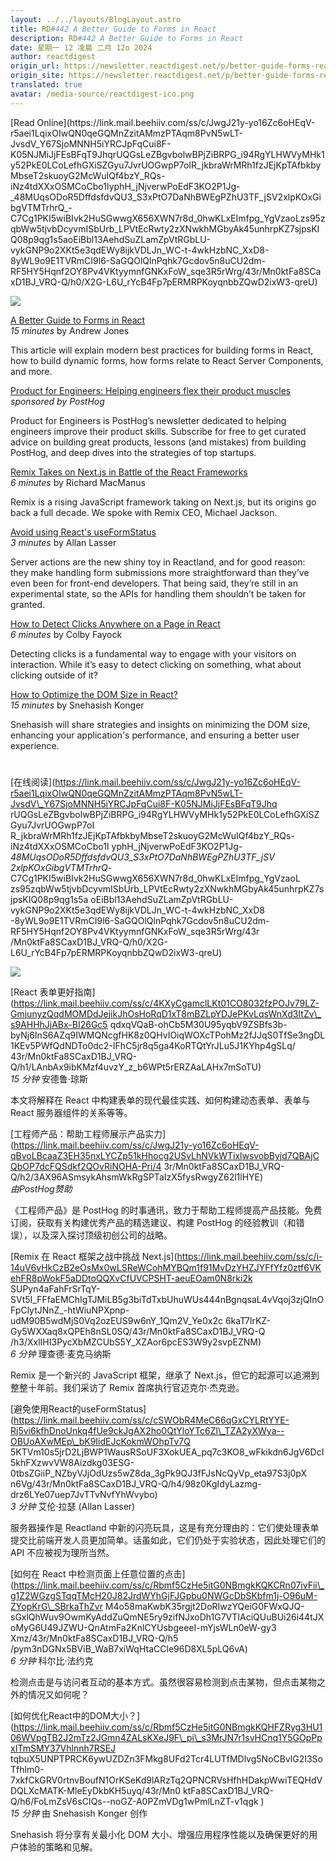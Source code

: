```yaml
---
layout: ../../layouts/BlogLayout.astro
title: RD#442 A Better Guide to Forms in React
description: RD#442 A Better Guide to Forms in React
date: 星期一 12 凌晨 二月 12o 2024
author: reactdigest
origin_url: https://newsletter.reactdigest.net/p/better-guide-forms-react
origin_site: https://newsletter.reactdigest.net/p/better-guide-forms-react
translated: true
avatar: /media-source/reactdigest-ico.png
---
```



<Reference client:only="react" title="RD#442 A Better Guide to Forms in React" url="https://newsletter.reactdigest.net/p/better-guide-forms-react" />

<Detail client:only="react">
	[Read Online](https://link.mail.beehiiv.com/ss/c/JwgJ21y-yo16Zc6oHEqV-r5aei1LqixOIwQN0qeGQMnZzitAMmzPTAqm8PvN5wLT-JvsdV_Y67SjoMNNH5iYRCJpFqCui8F-K05NJMiJjFEsBFqT9JhqrUQGsLeZBgvbolwBPjZiBRPG_i94RgYLHWVyMHk1y52PkE0LCoLefhGXiSZGyu7JvrUOGwpP7oIR_jkbraWrMRh1fzJEjKpTAfbkbyMbseT2skuoyG2McWuIQf4bzY_RQs-iNz4tdXXxOSMCoCbo1IyphH_jNjverwPoEdF3KO2P1Jg-_48MUqsODoR5DffdsfdvQU3_S3xPtO7DaNhBWEgPZhU3TF_jSV2xlpKOxGibgVTMTrhrQ_-C7Cg1PKI5wiBIvk2HuSGwwgX656XWN7r8d_0hwKLxEImfpg_YgVzaoLzs95zqbWw5tjvbDcyvmISbUrb_LPVtEcRwty2zXNwkhMGbyAk45unhrpKZ7sjpsKIQ08p9qg1s5aoEiBbl13AehdSuZLamZpVtRGbLU-vykGNP9o2XKt5e3qdEWy8ijkVDLJn_WC-t-4wkHzbNC_XxD8-8yWL9o9E1TVRmCI9l6-SaGQOlQlnPqhk7Gcdov5n8uCU2dm-RF5HY5Hqnf2OY8Pv4VKtyymnfGNKxFoW_sqe3R5rWrg/43r/Mn0ktFa8SCaxD1BJ_VRQ-Q/h0/X2G-L6U_rYcB4Fp7pERMRPKoyqnbbZQwD2ixW3-qreU)

![](https://link.mail.beehiiv.com/ss/o/2neHg-Hzkdcq_goMOXZHDQ/43r/Mn0ktFa8SCaxD1BJ_VRQ-Q/ho.gif)

[A Better Guide to Forms in React](https://link.mail.beehiiv.com/ss/c/4KXyCgamclLKt01CO8032fzPOJv79LZ-GmjunyzQqdMOMDdJejikJhOsHoRqD1xT8mBZLpYDJePKvLqsWnXd3ItZv_s9AHHhJjABx-BI26Gc5qdxqVQaB-ohCb5M30U95yqbV9ZSBfs3b-byNj6InS6AZq9IWMQNcgfHK8z0QHvIOiqWOXcTPohMz2fJJqS0TfSe3ngDL1KEv5PWfQdNDTo0dc2-IFhC5jr8q5ga4KoRTQtYrJLu5J1KYhp4gSLq/43r/Mn0ktFa8SCaxD1BJ_VRQ-Q/h1/LAnbAx9ibKMzf4uvzY_z_b6WPt5rERZAaLAHx7mSoTU)  
_15 minutes_ by Andrew Jones

This article will explain modern best practices for building forms in React, how to build dynamic forms, how forms relate to React Server Components, and more.

[Product for Engineers: Helping engineers flex their product muscles](https://link.mail.beehiiv.com/ss/c/JwgJ21y-yo16Zc6oHEqV-qBvoLBcaaZ3EH35nxLYCZp51kHhocg2USvLhNVkWTixlwsvobByjd7QBAjCQbOP7dcFQSdkf2QOvRiNOHA-PrI/43r/Mn0ktFa8SCaxD1BJ_VRQ-Q/h2/3AX96ASmsykAhsmWkRgSPTaIzX5fysRwgyZ62l1lHYE)  
_sponsored by PostHog_

Product for Engineers is PostHog’s newsletter dedicated to helping engineers improve their product skills. Subscribe for free to get curated advice on building great products, lessons (and mistakes) from building PostHog, and deep dives into the strategies of top startups.

[Remix Takes on Next.js in Battle of the React Frameworks](https://link.mail.beehiiv.com/ss/c/i-14uV6vHkCzB2eOsMx0wLSReWCohMYBQm1f91MvDzYHZJYFfYfz0ztf6VKehFR8pWokF5aDDtoQQXvCfUVCPSHT-aeuEOam0N8rki2kSUPyn4aFahFrSrTqY-SVt5I_FFfaEMChIgTJMiLB5g3biTdTxbUhuWUs444nBgnqsaL4vVqoj3zjQInOFpClytJNnZ_-htWiuNPXpnp-udM90B5wdMjS0Vq2ozEUS9w6nY_1Qm2V_Ye0x2c6kaT7lrKZ-Gy5WXXaq8xQPEh8nSL0SQ/43r/Mn0ktFa8SCaxD1BJ_VRQ-Q/h3/XxlIHI3PycXbMZCUbS5Y_XZAor6pcES3W9y2svpEZNM)  
_6 minutes_ by Richard MacManus

Remix is a rising JavaScript framework taking on Next.js, but its origins go back a full decade. We spoke with Remix CEO, Michael Jackson.

[Avoid using React's useFormStatus](https://link.mail.beehiiv.com/ss/c/cSWObR4MeC66qGxCYLRtYYE-Rj5vi6kfhDnoUnkq4fUe9ckJgAX2ho0QtYloYTc6Zl_TZA2yXWya--OBUoAXwMEp_bK9IidEJcKokmWOhpTv7Q5KTVm10s5jrD2LjBWP1WausRSoUF3XokUEA_pq7c3KO8_wFkikdn6JgV6DcI5khFXzwvVW8Aizdkg03EsG-0tbsZGiiP_NZbyVJjOdUzs5wZ8da_3gPk9QJ3fFJsNcQyVp_eta97S3j0pXn6Vg/43r/Mn0ktFa8SCaxD1BJ_VRQ-Q/h4/98z0KgIdyLazmg-drz6LYe07uep7JvTTvNvfYhWvybo)  
_3 minutes_ by Allan Lasser

Server actions are the new shiny toy in Reactland, and for good reason: they make handling form submissions more straightforward than they’ve even been for front-end developers. That being said, they’re still in an experimental state, so the APIs for handling them shouldn’t be taken for granted.

[How to Detect Clicks Anywhere on a Page in React](https://link.mail.beehiiv.com/ss/c/Rbmf5CzHe5itG0NBmgkKQKCRn07ivFii_g1Z2WGzgSTqqTMcH20J82JrdWYhGjFJGpbu0NWGcDbSKbfm1j-O96uM-ZYopKrG_SBrkaThZvrM4o58maKwbK35rgjt2DoRIwzYQeiG0FWxQJQ-sGxlQhWuv9OwmKyAddZuQmNE5ry9zifNJxoDh1G7VTIAciQUuBUi26i44tJXoMyG6U49JZWU-QnAtmFa2KnlCYUsbgeeeI-mYjsWLn0eW-gy3Xmz/43r/Mn0ktFa8SCaxD1BJ_VRQ-Q/h5/pym3nDGNx5BViB_WaB7xiWqHtaCCle96D8XL5pLQ6vA)  
_6 minutes_ by Colby Fayock

Detecting clicks is a fundamental way to engage with your visitors on interaction. While it’s easy to detect clicking on something, what about clicking outside of it?

[How to Optimize the DOM Size in React?](https://link.mail.beehiiv.com/ss/c/Rbmf5CzHe5itG0NBmgkKQHFZRyg3HU106WVpgTB2J2mTz2JGmn4ZALsKXeJ9F_pi_s3MrJN7r1svHCnq1Y5GOpPpxITmSMY37Vhlnnh7RSEJtqbuX5UNPTPrCK6ywUZDZn3FMkg8UFd2Tcr4LUTfMDlvg5NoCBvlG2I3SoTfhlm0-7xkfCkGRV0rtnvBoufN1OrKSeKd9lARzTq2QPNCRVsHfhHDakpWwiTEQHdVDQLXcMATK-MleEyDkbKH5uyq/43r/Mn0ktFa8SCaxD1BJ_VRQ-Q/h6/FoLmZsV6sCIQs--noGZ-A0PZmVDg1wPmlLnZT-v1qgk)  
_15 minutes_ by Snehasish Konger

Snehasish will share strategies and insights on minimizing the DOM size, enhancing your application's performance, and ensuring a better user experience.

#
</Detail>

\[在线阅读]\(https://link.mail.beehiiv.com/ss/c/JwgJ21y-yo16Zc6oHEqV-r5aei1LqixOIwQN0qeGQMnZzitAMmzPTAqm8PvN5wLT-JvsdV\_Y67SjoMNNH5iYRCJpFqCui8F-K05NJMiJjFEsBFqT9Jhq rUQGsLeZBgvbolwBPjZiBRPG\_i94RgYLHWVyMHk1y52PkE0LCoLefhGXiSZGyu7JvrUOGwpP7oI R\_jkbraWrMRh1fzJEjKpTAfbkbyMbseT2skuoyG2McWuIQf4bzY\_RQs-iNz4tdXXxOSMCoCbo1I yphH\_jNjverwPoEdF3KO2P1Jg-*48MUqsODoR5DffdsfdvQU3\_S3xPtO7DaNhBWEgPZhU3TF\_jSV 2xlpKOxGibgVTMTrhrQ*-C7Cg1PKI5wiBIvk2HuSGwwgX656XWN7r8d\_0hwKLxEImfpg\_YgVzaoL zs95zqbWw5tjvbDcyvmISbUrb\_LPVtEcRwty2zXNwkhMGbyAk45unhrpKZ7sjpsKIQ08p9qg1s5a oEiBbl13AehdSuZLamZpVtRGbLU-vykGNP9o2XKt5e3qdEWy8ijkVDLJn\_WC-t-4wkHzbNC\_XxD8 -8yWL9o9E1TVRmCI9l6-SaGQOlQlnPqhk7Gcdov5n8uCU2dm-RF5HY5Hqnf2OY8Pv4VKtyymnfGNKxFoW\_sqe3R5rWrg/43r /Mn0ktFa8SCaxD1BJ\_VRQ-Q/h0/X2G-L6U\_rYcB4Fp7pERMRPKoyqnbbZQwD2ixW3-qreU)

![](https://link.mail.beehiiv.com/ss/o/2neHg-Hzkdcq_goMOXZHDQ/43r/Mn0ktFa8SCaxD1BJ_VRQ-Q/ho.gif)

\[React 表单更好指南]\(https://link.mail.beehiiv.com/ss/c/4KXyCgamclLKt01CO8032fzPOJv79LZ-GmjunyzQqdMOMDdJejikJhOsHoRqD1xT8mBZLpYDJePKvLqsWnXd3ItZv\_s9AHHhJjABx-BI26Gc5 qdxqVQaB-ohCb5M30U95yqbV9ZSBfs3b-byNj6InS6AZq9IWMQNcgfHK8z0QHvIOiqWOXcTPohMz2fJJqS0TfSe3ngDL1KEv5PWfQdNDTo0dc2-IFhC5jr8q5ga4KoRTQtYrJLu5J1KYhp4gSLq/ 43r/Mn0ktFa8SCaxD1BJ\_VRQ-Q/h1/LAnbAx9ibKMzf4uvzY\_z\_b6WPt5rERZAaLAHx7mSoTU)\
*15 分钟* 安德鲁·琼斯

本文将解释在 React 中构建表单的现代最佳实践、如何构建动态表单、表单与 React 服务器组件的关系等等。

\[工程师产品：帮助工程师展示产品实力]\(https://link.mail.beehiiv.com/ss/c/JwgJ21y-yo16Zc6oHEqV-qBvoLBcaaZ3EH35nxLYCZp51kHhocg2USvLhNVkWTixlwsvobByjd7QBAjCQbOP7dcFQSdkf2QOvRiNOHA-Pri/4 3r/Mn0ktFa8SCaxD1BJ\_VRQ-Q/h2/3AX96ASmsykAhsmWkRgSPTaIzX5fysRwgyZ62l1lHYE)\
*由PostHog赞助*

《工程师产品》是 PostHog 的时事通讯，致力于帮助工程师提高产品技能。免费订阅，获取有关构建优秀产品的精选建议、构建 PostHog 的经验教训（和错误），以及深入探讨顶级初创公司的战略。

\[Remix 在 React 框架之战中挑战 Next.js]\(https://link.mail.beehiiv.com/ss/c/i-14uV6vHkCzB2eOsMx0wLSReWCohMYBQm1f91MvDzYHZJYFfYfz0ztf6VKehFR8pWokF5aDDtoQQXvCfUVCPSHT-aeuEOam0N8rki2k SUPyn4aFahFrSrTqY-SVt5I\_FFfaEMChIgTJMiLB5g3biTdTxbUhuWUs444nBgnqsaL4vVqoj3zjQInOFpClytJNnZ\_-htWiuNPXpnp-udM90B5wdMjS0Vq2ozEUS9w6nY\_1Qm2V\_Ye0x2c 6kaT7lrKZ-Gy5WXXaq8xQPEh8nSL0SQ/43r/Mn0ktFa8SCaxD1BJ\_VRQ-Q /h3/XxlIHI3PycXbMZCUbS5Y\_XZAor6pcES3W9y2svpEZNM)\
*6 分钟* 理查德·麦克马纳斯

Remix 是一个新兴的 JavaScript 框架，继承了 Next.js，但它的起源可以追溯到整整十年前。我们采访了 Remix 首席执行官迈克尔·杰克逊。

\[避免使用React的useFormStatus]\(https://link.mail.beehiiv.com/ss/c/cSWObR4MeC66qGxCYLRtYYE-Rj5vi6kfhDnoUnkq4fUe9ckJgAX2ho0QtYloYTc6Zl\_TZA2yXWya--OBUoAXwMEp\_bK9IidEJcKokmWOhpTv7Q 5KTVm10s5jrD2LjBWP1WausRSoUF3XokUEA\_pq7c3KO8\_wFkikdn6JgV6DcI5khFXzwvVW8Aizdkg03ESG-0tbsZGiiP\_NZbyVJjOdUzs5wZ8da\_3gPk9QJ3fFJsNcQyVp\_eta97S3j0pX n6Vg/43r/Mn0ktFa8SCaxD1BJ\_VRQ-Q/h4/98z0KgIdyL​​azmg-drz6LYe07uep7JvTTvNvfYhWvybo)\
*3 分钟* 艾伦·拉瑟 (Allan Lasser)

服务器操作是 Reactland 中新的闪亮玩具，这是有充分理由的：它们使处理表单提交比前端开发人员更加简单。话虽如此，它们仍处于实验状态，因此处理它们的 API 不应被视为理所当然。

\[如何在 React 中检测页面上任意位置的点击]\(https://link.mail.beehiiv.com/ss/c/Rbmf5CzHe5itG0NBmgkKQKCRn07ivFii\_g1Z2WGzgSTqqTMcH20J82JrdWYhGjFJGpbu0NWGcDbSKbfm1j-O96uM-ZYopKrG\_SBrkaThZvr M4o58maKwbK35rgjt2DoRIwzYQeiG0FWxQJQ-sGxlQhWuv9OwmKyAddZuQmNE5ry9zifNJxoDh1G7VTIAciQUuBUi26i44tJXoMyG6U49JZWU-QnAtmFa2KnlCYUsbgeeeI-mYjsWLn0eW-gy3 Xmz/43r/Mn0ktFa8SCaxD1BJ\_VRQ-Q/h5 /pym3nDGNx5BViB\_WaB7xiWqHtaCCle96D8XL5pLQ6vA)\
*6 分钟* 科尔比·法约克

检测点击是与访问者互动的基本方式。虽然很容易检测到点击某物，但点击某物之外的情况又如何呢？

\[如何优化React中的DOM大小？]\(https://link.mail.beehiiv.com/ss/c/Rbmf5CzHe5itG0NBmgkKQHFZRyg3HU106WVpgTB2J2mTz2JGmn4ZALsKXeJ9F\_pi\_s3MrJN7r1svHCnq1Y5GOpPpxITmSMY37Vhlnnh7RSEJ tqbuX5UNPTPRCK6ywUZDZn3FMkg8UFd2Tcr4LUTfMDlvg5NoCBvlG2I3SoTfhlm0-7xkfCkGRV0rtnvBoufN1OrKSeKd9lARzTq2QPNCRVsHfhHDakpWwiTEQHdVDQLXcMATK-MleEyDkbKH5uyq/43r/Mn0 ktFa8SCaxD1BJ\_VRQ-Q/h6/FoLmZsV6sCIQs--noGZ-A0PZmVDg1wPmlLnZT-v1qgk )\
*15 分钟* 由 Snehasish Konger 创作

Snehasish 将分享有关最小化 DOM 大小、增强应用程序性能以及确保更好的用户体验的策略和见解。

#


